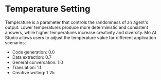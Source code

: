# Temperature Setting

Temperature is a parameter that controls the randomness of an agent's output. Lower temperatures produce more deterministic and consistent answers, while higher temperatures increase creativity and diversity. Mo AI Studio allows users to adjust the temperature value for different application scenarios:

- Code generation: 0.0
- Data extraction: 0.7
- General conversation: 1.0
- Translation: 1.1
- Creative writing: 1.25